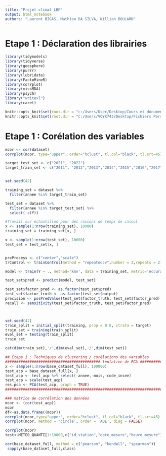 ```yaml
---
title: "Projet climat LBP"
output: html_notebook
authors: "Laurent BIGAS, Mathieu DA SILVA, Killian BOULARD"
---
```


# Etape 1 : Déclaration des librairies
```r
library(tidymodels)
library(tidyverse)
library(geosphere)
library(purrr)
library(lubridate)
library(FactoMineR)
library(corrplot)
library(missMDA)
library(psych)
library("writexl")
library(caret)
```

```r
knitr::opts_knit$set(root.dir = "c:/Users/User/Desktop/Cours et documents/formation R ensae/DATA")
knitr::opts_knit$set(root.dir = "C:/Users/VOYK743/Desktop/Fichiers Perso/Formation ENSAI/Datasets")
```

# Etape 1 : Corélation des variables

```r
mcor <- cor(dataset)
corrplot(mcor, type="upper", order="hclust", tl.col="black", tl.srt=45)
```

```r

target_test_set <- c("2021", "2022")
target_train_set <- c("2011", "2012","2013","2014","2015","2016","2017","2018","2019","2020")


set.seed(42)

training_set = dataset %>% 
  filter(annee %in% target_train_set)

test_set = dataset %>% 
  filter(annee %in% target_test_set) %>% 
  select(-c(Y))

#Travail sur échantillon pour des raisons de temps de calcul 
x <- sample(1:nrow(training_set), 10000)
training_set = training_set[x, ]

x <- sample(1:nrow(test_set), 10000)
test_set = test_set[x, ]


preProcess <- c("center","scale")
trControl <- trainControl(method = "repeatedcv",number = 2,repeats = 2)

model <- train(Y ~ ., method='knn', data = training_set, metric='Accuracy',preProcess = preProcess, trControl=trControl)

test_set$pred <- predict(model, test_set)

test_set$factor_pred <- as.factor(test_set$pred)
test_set$factor_truth <- as.factor(test_set$output)
precision <- posPredValue(test_set$factor_truth, test_set$factor_pred)
recall <- sensitivity(test_set$factor_truth, test_set$factor_pred)



set.seed(42)
train_split = initial_split(training, prop = 0.8, strata = target)
train_set = training(train_split)
eval_set = testing(train_split)
train_set

cat(dim(train_set),'/',dim(eval_set),'/',dim(test_set))
```


```r
## Etape 1 : Techniques de clustering / corélations des variables
########################################### tentative de PCA #########################
x <- sample(1:nrow(base_dataset_full), 100000)
test_acp = base_dataset_full[x, ]
test_acp <- test_acp %>% select(-annee,-mois,-code_insee)
test_acp = scale(test_acp)
res.pca <- PCA(test_acp, graph = TRUE)
######################################################################################

### matrice de corrélation des données 
mcor <- (cor(test_acp))
mcor
df<-as.data.frame((mcor))
corrplot(mcor,type="upper", order="hclust", tl.col="black", tl.srt=45)
corrplot(mcor, method = 'circle', order = 'AOE', diag = FALSE)

corrplot(mcor)
test<-METEO_QUANTI[1:10000,c("id_station","date_mesure","heure_mesure")]

cor(base_dataset_full, method = c("pearson", "kendall", "spearman"))
 sapply(base_dataset_full,class)
```

